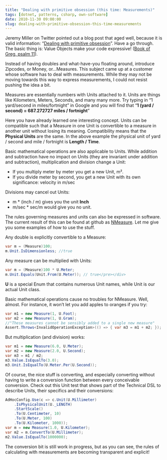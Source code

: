 ```yaml
---
title: "Dealing with primitive obsession (this time: Measurements)"
tags: [dotnet, patterns, csharp, own-software]
date: 2010-11-30 09:00:00
slug: dealing-with-primitive-obsession-this-time-measurements
---
```


Jeremy Miller on Twitter pointed out a blog post that aged well, because it is valid information: “[Dealing with primitive obsession](http://grabbagoft.blogspot.com/2007/12/dealing-with-primitive-obsession.html)”. Have a go through. The basic thing is: Value Objects make your code expressive! ([Book of Greg, psalm 11](/posts/greg-youngs-19-5-things-from-øredev)).

Instead of having doubles and what-have-you floating around, introduce Zipcodes, or Money, or…Measures. This subject came up at a customer whose software has to deal with measurements. While they may not be moving towards this way to express measurements, I could not resist pushing the idea a bit.

Measures are essentially numbers with Units attached to it. Units are things like Kilometers, Meters, Seconds, and many many more. Try typing in “1 yard/second in miles/fortnight” in Google and you will find that “**1 (yard / second) = 687.272727 miles / fortnight**” 

Here you have already learned one interesting concept. Units can be compatible such that a Measure in one Unit is convertible to a measure in another unit without losing its meaning. Compatibility means that the **Physical Units** are the same. In the above example the physical unit of yard / second and mile / fortnight is **Length / Time**.

Basic mathematical operations are also applicable to Units. While addition and subtraction have no impact on Units (they are invariant under addition and subtraction), multiplication and division change a Unit:

* If you multiply meter by meter you get a new Unit, m².
* If you divide meter by second, you get a new Unit with its own significance: velocity in m/sec 

Divisions may cancel out Units:

* m * (inch / m) gives you the unit **Inch**
* m/sec * sec/m would give you no unit. 

The rules governing measures and units can also be expressed in software. The current result of this can be found at github as [NMeasure](https://github.com/flq/NMeasure). Let me give you some examples of how to use the stuff.

Any double is explicitly convertible to a Measure:

```csharp
var m = (Measure)100;
m.Unit.IsDimensionless; //true
```

Any measure can be multiplied with Units:

```csharp
var m = (Measure)100 * U.Meter;
m.Unit.Equals(Unit.From(U.Meter)); // true</pre></div>
```

**U** is a special Enum that contains numerous Unit names, while Unit is our actual Unit class.

Basic mathematical operations cause no troubles for NMeasure. Well, almost. For instance, it won’t let you add apples to oranges if you try:

```csharp
var m1 = new Measure(1, U.Foot);
var m2 = new Measure(1, U.Gram);
//"These measures cannot be sensibly added to a single new measure"
Assert.Throws<InvalidOperationException>(() => { var m3 = m1 + m2; });
```

But multiplication (and division) works:

```csharp
var m1 = new Measure(6.0, U.Meter);
var m2 = new Measure(2.0, U.Second);
var m3 = m1 / m2;
m3.Value.IsEqualTo(3.0);
m3.Unit.IsEqualTo(U.Meter.Per(U.Second));
```

Of course, the nice stuff is converting, and especially converting without having to write a conversion function between every conceivable conversion. Check out this Unit test that shows part of the Technical DSL to describe Units, their specifics and their conversions:

```csharp
AdHocConfig.Use(c => c.Unit(U.Millimeter)
    .IsPhysicalUnit(U._LENGTH)
    .StartScale()
    .To(U.Centimeter, 10)
    .To(U.Meter, 100)
    .To(U.Kilometer, 1000));
var m = new Measure(1.0, U.Kilometer);
var m2 = m.ConvertTo(U.Millimeter);
m2.Value.IsEqualTo(1000000);
```

The conversion bit is still work in progress, but as you can see, the rules of calculating with measurements are becoming transparent and explicit!